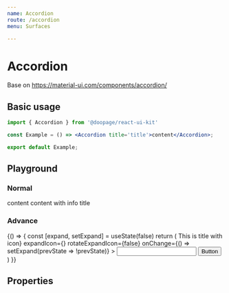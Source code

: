 ```yaml
---
name: Accordion
route: /accordion
menu: Surfaces

---
```






# Accordion
Base on https://material-ui.com/components/accordion/

## Basic usage

```jsx
import { Accordion } from '@doopage/react-ui-kit'

const Example = () => <Accordion title='title'>content</Accordion>;

export default Example;
```

## Playground

### Normal
<Playground>
  <Accordion title='title'>content</Accordion>
  <Accordion title='title' color='info'>content with info title</Accordion>
</Playground>

### Advance
<Playground>
  {() =>
  {
    const [expand, setExpand] = useState(false)
    return (
      <Card>
        <Accordion
          expanded={expand}
          title={<><InsertCommentIcon style={{ marginRight: 5 }} />This is title with icon</>}
          expandIcon={<Switch checked={expand}/>}
          rotateExpandIcon={false}
          onChange={() => setExpand(prevState => !prevState)}
        >
          <Input label='this is input' />
          <Button>Button</Button>
        </Accordion>
      </Card>
    )
  }}
</Playground>

## Properties

<Props of={Accordion} table/>

